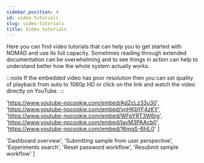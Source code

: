 ```yaml
---
sidebar_position: 4
id: video-tutorials
slug: video-tutorials
title: Video tutorials
---
```



Here you can find video tutorials that can help you to get started with NOMAD and use its full capacity.
Sometimes reading through extended documentation can be overwhelming and to see things in action can help to understand better how the whole system actually works.

:::note
If the embedded video has poor resolution then you can set quality of playback from auto to 1080p HD or click on the link and watch the video directly on YouTube.
:::

  'https://www.youtube-nocookie.com/embed/AdZcLz33u30',
  'https://www.youtube-nocookie.com/embed/vnHKbYF4zKY',
  'https://www.youtube-nocookie.com/embed/WFpYRT3W6rg',
  'https://www.youtube-nocookie.com/embed/IavM3PAAcb0',
  'https://www.youtube-nocookie.com/embed/16mgS-6hlL0'
]

  'Dashboard overview',
  'Submitting sample from user perspective',
  'Experiments search',
  'Reset password workflow',
  'Resubmit sample workflow'
]

<Gallery links={links} titles={titles} />
